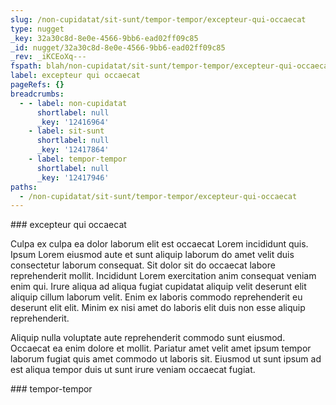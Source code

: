 ```yaml
---
slug: /non-cupidatat/sit-sunt/tempor-tempor/excepteur-qui-occaecat
type: nugget
_key: 32a30c8d-8e0e-4566-9bb6-ead02ff09c85
_id: nugget/32a30c8d-8e0e-4566-9bb6-ead02ff09c85
_rev: _iKCEoXq---
fspath: blah/non-cupidatat/sit-sunt/tempor-tempor/excepteur-qui-occaecat.md
label: excepteur qui occaecat
pageRefs: {}
breadcrumbs:
  - - label: non-cupidatat
      shortlabel: null
      _key: '12416964'
    - label: sit-sunt
      shortlabel: null
      _key: '12417864'
    - label: tempor-tempor
      shortlabel: null
      _key: '12417946'
paths:
  - /non-cupidatat/sit-sunt/tempor-tempor/excepteur-qui-occaecat
---
```


<NuggetArea>
<Nugget slug="/non-cupidatat/sit-sunt/tempor-tempor/excepteur-qui-occaecat" type="nugget" _key="32a30c8d-8e0e-4566-9bb6-ead02ff09c85" _id="nugget/32a30c8d-8e0e-4566-9bb6-ead02ff09c85" _rev="_iKCEoXq---" fspath="blah/non-cupidatat/sit-sunt/tempor-tempor/excepteur-qui-occaecat.md" label="excepteur qui occaecat" paths="/non-cupidatat/sit-sunt/tempor-tempor/excepteur-qui-occaecat">
<NuggetBody>
### excepteur qui occaecat

Culpa ex culpa ea dolor laborum elit est occaecat Lorem incididunt quis. Ipsum Lorem eiusmod aute et sunt aliquip laborum do amet velit duis consectetur laborum consequat. Sit dolor sit do occaecat labore reprehenderit mollit. Incididunt Lorem exercitation anim consequat veniam enim qui. Irure aliqua ad aliqua fugiat cupidatat aliquip velit deserunt elit aliquip cillum laborum velit. Enim ex laboris commodo reprehenderit eu deserunt elit elit. Minim ex nisi amet do laboris elit duis non esse aliquip reprehenderit.

Aliquip nulla voluptate aute reprehenderit commodo sunt eiusmod. Occaecat ea enim dolore et mollit. Pariatur amet velit amet ipsum tempor laborum fugiat quis amet commodo ut laboris sit. Eiusmod ut sunt ipsum ad est aliqua tempor duis ut sunt irure veniam occaecat fugiat.

</NuggetBody>
<Breadcrumbs>
<Crumbs>
<Crumb _key="12416964" label="non-cupidatat" /><Crumb _key="12417864" label="sit-sunt" /><Crumb _key="12417946" label="tempor-tempor" />
</Crumbs>
</Breadcrumbs>
</Nugget>

<NuggetsInbound>
</NuggetsInbound>
<NuggetsOutbound>
</NuggetsOutbound>
</NuggetArea>
<PassagesInbound>
<Passage direction="inbound" type="passage" _key="12417946" _id="passage/12417946" _rev="_iKCEoXe--_" label="tempor-tempor" passage="tempor-tempor" fspath="blah/non-cupidatat/sit-sunt/tempor-tempor" paths="/non-cupidatat/sit-sunt/tempor-tempor" slug="/non-cupidatat/sit-sunt/tempor-tempor">
<NuggetBody>
### tempor-tempor

</NuggetBody>
<Breadcrumbs>
<Crumbs>
<Crumb _key="12416964" label="non-cupidatat" /><Crumb _key="12417864" label="sit-sunt" />
</Crumbs>
</Breadcrumbs>
</Passage>

</PassagesInbound>
<PassagesOutbound>
</PassagesOutbound>